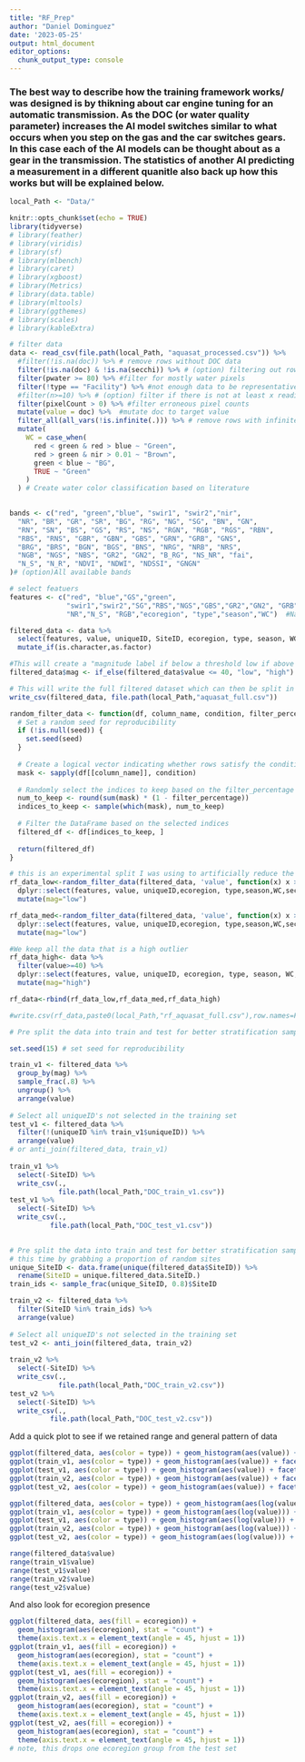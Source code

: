 ```yaml
---
title: "RF_Prep"
author: "Daniel Dominguez"
date: '2023-05-25'
output: html_document
editor_options: 
  chunk_output_type: console
---
```

### The best way to describe how the training framework works/ was designed is by thikning about car engine tuning for an automatic transmission. As the DOC (or water quality parameter) increases the AI model switches similar to what occurs when you step on the gas and the car switches gears. In this case each of the AI models can be thought about as a gear in the transmission. The statistics of another AI predicting a measurement in a different quanitle also back up how this works but will be explained below. 

```r
local_Path <- "Data/"

```

```r
knitr::opts_chunk$set(echo = TRUE)
library(tidyverse)
# library(feather)
# library(viridis)
# library(sf)
# library(mlbench)
# library(caret)
# library(xgboost)
# library(Metrics)
# library(data.table)
# library(mltools)
# library(ggthemes)
# library(scales)
# library(kableExtra)

```


```r
# filter data
data <- read_csv(file.path(local_Path, "aquasat_processed.csv")) %>%
  #filter(!is.na(doc)) %>% # remove rows without DOC data
  filter(!is.na(doc) & !is.na(secchi)) %>% # (option) filtering out rows without DOC and Secchi
  filter(pwater >= 80) %>% #filter for mostly water pixels
  filter(!type == "Facility") %>% #not enough data to be representative when splitting betwen quanitles
  #filter(n>=10) %>% # (option) filter if there is not at least x readings for a site for better training
  filter(pixelCount > 0) %>% #filter erroneous pixel counts
  mutate(value = doc) %>%  #mutate doc to target value
  filter_all(all_vars(!is.infinite(.))) %>% # remove rows with infinites that might have resulted from band calculations
  mutate(
    WC = case_when(
      red < green & red > blue ~ "Green",
      red > green & nir > 0.01 ~ "Brown",
      green < blue ~ "BG",
      TRUE ~ "Green"
    )
  ) # Create water color classification based on literature
  
```

```r
bands <- c("red", "green","blue", "swir1", "swir2","nir",
  "NR", "BR", "GR", "SR", "BG", "RG", "NG", "SG", "BN", "GN",
  "RN", "SN", "BS", "GS", "RS", "NS", "RGN", "RGB", "RGS", "RBN",
  "RBS", "RNS", "GBR", "GBN", "GBS", "GRN", "GRB", "GNS",
  "BRG", "BRS", "BGN", "BGS", "BNS", "NRG", "NRB", "NRS",
  "NGB", "NGS", "NBS", "GR2", "GN2", "B_RG", "NS_NR", "fai",
  "N_S", "N_R", "NDVI", "NDWI", "NDSSI", "GNGN"
)# (option)All available bands
```


```r

# select featuers
features <- c("red", "blue","GS","green",
              "swir1","swir2","SG","RBS","NGS","GBS","GR2","GN2", "GRB","N_R",
              "NR","N_S", "RGB","ecoregion", "type","season","WC")  #Narrower features

filtered_data <- data %>%
  select(features, value, uniqueID, SiteID, ecoregion, type, season, WC, secchi) %>% 
  mutate_if(is.character,as.factor) 

#This will create a "magnitude label if below a threshold low if above high for better train test split 
filtered_data$mag <- if_else(filtered_data$value <= 40, "low", "high")

# This will write the full filtered dataset which can then be split in the python files
write_csv(filtered_data, file.path(local_Path,"aquasat_full.csv"))

```

```r
random_filter_data <- function(df, column_name, condition, filter_percentage, seed ) {
  # Set a random seed for reproducibility
  if (!is.null(seed)) {
    set.seed(seed)
  }
  
  # Create a logical vector indicating whether rows satisfy the condition
  mask <- sapply(df[[column_name]], condition)
  
  # Randomly select the indices to keep based on the filter_percentage
  num_to_keep <- round(sum(mask) * (1 - filter_percentage))
  indices_to_keep <- sample(which(mask), num_to_keep)
  
  # Filter the DataFrame based on the selected indices
  filtered_df <- df[indices_to_keep, ]
  
  return(filtered_df)
}
```


```r

# this is an experimental split I was using to artificially reduce the amount of low observations similar to Gardner et al., 2023
rf_data_low<-random_filter_data(filtered_data, 'value', function(x) x > 0 & x < 10, filter_percentage = 0.95, seed = 01) %>% 
  dplyr::select(features, value, uniqueID,ecoregion, type,season,WC,secchi) %>% 
  mutate(mag="low")

rf_data_med<-random_filter_data(filtered_data, 'value', function(x) x > 10 & x < 40, filter_percentage = 0.9, seed = 01) %>% 
  dplyr::select(features, value, uniqueID,ecoregion, type,season,WC,secchi)%>% 
  mutate(mag="low")

#We keep all the data that is a high outlier
rf_data_high<- data %>% 
  filter(value>=40) %>% 
  dplyr::select(features, value, uniqueID, ecoregion, type, season, WC, secchi)%>% 
  mutate(mag="high")

rf_data<-rbind(rf_data_low,rf_data_med,rf_data_high)

#write.csv(rf_data,paste0(local_Path,"rf_aquasat_full.csv"),row.names=FALSE)  

```


```r
# Pre split the data into train and test for better stratification sampling

set.seed(15) # set seed for reproducibility

train_v1 <- filtered_data %>%
  group_by(mag) %>%
  sample_frac(.8) %>%
  ungroup() %>%
  arrange(value)
  
# Select all uniqueID's not selected in the training set
test_v1 <- filtered_data %>%
  filter(!(uniqueID %in% train_v1$uniqueID)) %>%
  arrange(value)
# or anti_join(filtered_data, train_v1)
  
train_v1 %>% 
  select(-SiteID) %>% 
  write_csv(., 
            file.path(local_Path,"DOC_train_v1.csv"))
test_v1 %>% 
  select(-SiteID) %>% 
  write_csv(.,
          file.path(local_Path,"DOC_test_v1.csv"))
    
```


```r
# Pre split the data into train and test for better stratification sampling
# this time by grabbing a proportion of random sites
unique_SiteID <- data.frame(unique(filtered_data$SiteID)) %>% 
  rename(SiteID = unique.filtered_data.SiteID.)
train_ids <- sample_frac(unique_SiteID, 0.8)$SiteID

train_v2 <- filtered_data %>%
  filter(SiteID %in% train_ids) %>%
  arrange(value) 
  
# Select all uniqueID's not selected in the training set
test_v2 <- anti_join(filtered_data, train_v2)
  
train_v2 %>% 
  select(-SiteID) %>% 
  write_csv(., 
            file.path(local_Path,"DOC_train_v2.csv"))
test_v2 %>% 
  select(-SiteID) %>% 
  write_csv(.,
          file.path(local_Path,"DOC_test_v2.csv"))
```

Add a quick plot to see if we retained range and general pattern of data

```r
ggplot(filtered_data, aes(color = type)) + geom_histogram(aes(value)) + facet_grid(type ~ .)
ggplot(train_v1, aes(color = type)) + geom_histogram(aes(value)) + facet_grid(type ~ .)
ggplot(test_v1, aes(color = type)) + geom_histogram(aes(value)) + facet_grid(type ~ .)
ggplot(train_v2, aes(color = type)) + geom_histogram(aes(value)) + facet_grid(type ~ .)
ggplot(test_v2, aes(color = type)) + geom_histogram(aes(value)) + facet_grid(type ~ .)

ggplot(filtered_data, aes(color = type)) + geom_histogram(aes(log(value))) + facet_grid(type ~ .)
ggplot(train_v1, aes(color = type)) + geom_histogram(aes(log(value))) + facet_grid(type ~ .)
ggplot(test_v1, aes(color = type)) + geom_histogram(aes(log(value))) + facet_grid(type ~ .)
ggplot(train_v2, aes(color = type)) + geom_histogram(aes(log(value))) + facet_grid(type ~ .)
ggplot(test_v2, aes(color = type)) + geom_histogram(aes(log(value))) + facet_grid(type ~ .)

range(filtered_data$value)
range(train_v1$value)
range(test_v1$value)
range(train_v2$value)
range(test_v2$value)
```

And also look for ecoregion presence

```r
ggplot(filtered_data, aes(fill = ecoregion)) + 
  geom_histogram(aes(ecoregion), stat = "count") +
  theme(axis.text.x = element_text(angle = 45, hjust = 1))
ggplot(train_v1, aes(fill = ecoregion)) + 
  geom_histogram(aes(ecoregion), stat = "count") +
  theme(axis.text.x = element_text(angle = 45, hjust = 1))
ggplot(test_v1, aes(fill = ecoregion)) + 
  geom_histogram(aes(ecoregion), stat = "count") +
  theme(axis.text.x = element_text(angle = 45, hjust = 1))
ggplot(train_v2, aes(fill = ecoregion)) + 
  geom_histogram(aes(ecoregion), stat = "count") +
  theme(axis.text.x = element_text(angle = 45, hjust = 1))
ggplot(test_v2, aes(fill = ecoregion)) + 
  geom_histogram(aes(ecoregion), stat = "count") +
  theme(axis.text.x = element_text(angle = 45, hjust = 1)) 
# note, this drops one ecoregion group from the test set
                                                               
```

